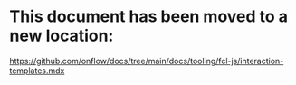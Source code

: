 # This document has been moved to a new location:

https://github.com/onflow/docs/tree/main/docs/tooling/fcl-js/interaction-templates.mdx
